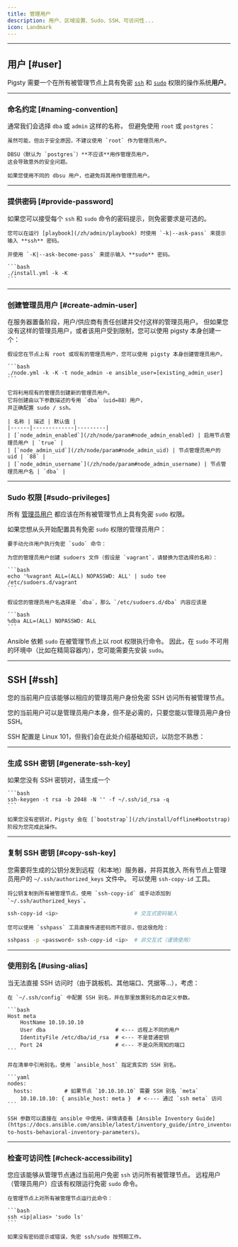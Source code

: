 ```yaml
---
title: 管理用户
description: 用户、区域设置、Sudo、SSH、可访问性...
icon: Landmark
---
```


------

## 用户 [#user]

Pigsty 需要一个在所有被管理节点上具有免密 [`ssh`](#ssh) 和 [`sudo`](#sudo-privileges) 权限的操作系统**用户**。

------

### 命名约定 [#naming-convention]

通常我们会选择 `dba` 或 `admin` 这样的名称，
但避免使用 `root` 或 `postgres`：

<Callout title="避免使用 root 用户" type="warn">

    虽然可能，但出于安全原因，不建议使用 `root` 作为管理员用户。

</Callout>

<Callout title="不要使用 postgres dbsu 作为管理员用户" type="error">

    DBSU（默认为 `postgres`）**不应该**用作管理员用户。
    这会导致意外的安全问题。

    如果您使用不同的 dbsu 用户，也避免将其用作管理员用户。

</Callout>

------

### 提供密码 [#provide-password]

如果您可以接受每个 `ssh` 和 `sudo` 命令的密码提示，则免密要求是可选的。

<Callout title="使用密码提示运行 playbook" type="info">

    您可以在运行 [playbook](/zh/admin/playbook) 时使用 `-k|--ask-pass` 来提示输入 **ssh** 密码。

    并使用 `-K|--ask-become-pass` 来提示输入 **sudo** 密码。

    ```bash
    ./install.yml -k -K
    ```
</Callout>

------

### 创建管理员用户 [#create-admin-user]

在服务器置备阶段，用户/供应商有责任创建并交付这样的管理员用户。
但如果您没有这样的管理员用户，或者该用户受到限制，您可以使用 pigsty 本身创建一个：

<Callout title="使用 pigsty 创建管理员用户" type="info">

    假设您在节点上有 root 或现有的管理员用户，您可以使用 pigsty 本身创建管理员用户。

    ```bash
    ./node.yml -k -K -t node_admin -e ansible_user=[existing_admin_user]
    ```

    它将利用现有的管理员创建新的管理员用户。
    它将创建由以下参数描述的专用 `dba`（uid=88）用户，
    并正确配置 sudo / ssh。

    | 名称 | 描述 | 默认值 |
    |------|-------------|---------|
    | [`node_admin_enabled`](/zh/node/param#node_admin_enabled) | 启用节点管理员用户 | `true` |
    | [`node_admin_uid`](/zh/node/param#node_admin_uid) | 节点管理员用户的 uid | `88` |
    | [`node_admin_username`](/zh/node/param#node_admin_username) | 节点管理员用户名 | `dba` |

</Callout>

------

### Sudo 权限 [#sudo-privileges]

所有 [管理员用户](#user) 都应该在所有被管理节点上具有免密 `sudo` 权限。

如果您想从头开始配置具有免密 `sudo` 权限的管理员用户：

<Callout title="允许免密 sudo" type="info">

    要手动允许用户执行免密 `sudo` 命令：

    为您的管理员用户创建 sudoers 文件（假设是 `vagrant`，请替换为您选择的名称）：

    ```bash
    echo '%vagrant ALL=(ALL) NOPASSWD: ALL' | sudo tee /etc/sudoers.d/vagrant
    ```

    假设您的管理员用户名选择是 `dba`，那么 `/etc/sudoers.d/dba` 内容应该是

    ```bash
    %dba ALL=(ALL) NOPASSWD: ALL
    ```

</Callout>

Ansible 依赖 `sudo` 在被管理节点上以 root 权限执行命令。
因此，在 `sudo` 不可用的环境中（比如在精简容器内），您可能需要先安装 `sudo`。

------

## SSH [#ssh]

您的当前用户应该能够以相应的管理员用户身份免密 SSH 访问所有被管理节点。

您的当前用户可以是管理员用户本身，但不是必需的，只要您能以管理员用户身份 SSH。

SSH 配置是 Linux 101，但我们会在此处介绍基础知识，以防您不熟悉：

------

### 生成 SSH 密钥 [#generate-ssh-key]

如果您没有 SSH 密钥对，请生成一个

<Callout title="生成 SSH 密钥" type="info">

    ```bash
    ssh-keygen -t rsa -b 2048 -N '' -f ~/.ssh/id_rsa -q
    ```

    如果您没有密钥对，Pigsty 会在 [`bootstrap`](/zh/install/offline#bootstrap) 阶段为您完成此操作。

</Callout>

------

### 复制 SSH 密钥 [#copy-ssh-key]

您需要将生成的公钥分发到远程（和本地）服务器，并将其放入
所有节点上管理员用户的 `~/.ssh/authorized_keys` 文件中。
可以使用 `ssh-copy-id` 工具。

<Callout title="将您的 ssh 密钥分发到其他节点" type="info">

    将公钥复制到所有被管理节点，使用 `ssh-copy-id` 或手动添加到 `~/.ssh/authorized_keys`。

```bash
ssh-copy-id <ip>                        # 交互式密码输入
```

    您可以使用 `sshpass` 工具直接传递密码而不提示，但这很危险：

```bash
sshpass -p <password> ssh-copy-id <ip>  # 非交互式（谨慎使用）
```

</Callout>

------

### 使用别名 [#using-alias]

当无法直接 SSH 访问时（由于跳板机、其他端口、凭据等...），考虑：

<Callout title="使用 SSH 别名" type="info">

    在 `~/.ssh/config` 中配置 SSH 别名，并在那里放置别名的自定义参数。

    ```bash
    Host meta
        HostName 10.10.10.10
        User dba                      # <--- 远程上不同的用户
        IdentityFile /etc/dba/id_rsa  # <--- 不是普通密钥
        Port 24                       # <--- 不是众所周知的端口
    ```

    并在清单中引用别名，使用 `ansible_host` 指定真实的 SSH 别名。

    ```yaml
    nodes:
      hosts:          # 如果节点 `10.10.10.10` 需要 SSH 别名 `meta`
        10.10.10.10: { ansible_host: meta }  # <---- 通过 `ssh meta` 访问
    ```

    SSH 参数可以直接在 ansible 中使用，详情请查看 [Ansible Inventory Guide](https://docs.ansible.com/ansible/latest/inventory_guide/intro_inventory.html#connecting-to-hosts-behavioral-inventory-parameters)。

</Callout>

------

### 检查可访问性 [#check-accessibility]

您应该能够从管理节点通过当前用户免密 `ssh` 访问所有被管理节点。
远程用户（管理员用户）应该有权限运行免密 `sudo` 命令。

<Callout title="验证免密 ssh sudo 是否工作" type="info">

    在管理节点上对所有被管理节点运行此命令：

    ```bash
    ssh <ip|alias> 'sudo ls'
    ```

    如果没有密码提示或错误，免密 ssh/sudo 按预期工作。

</Callout>